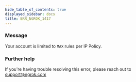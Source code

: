 ```yaml
---
hide_table_of_contents: true
displayed_sidebar: docs
title: ERR_NGROK_1417
---
```




### Message

Your account is limited to `MAX` rules per IP Policy.

<ErrorDetails error="err_ngrok_1417" />

### Further help

If you're having trouble resolving this error, please reach out to [support@ngrok.com](mailto:support@ngrok.com?subject=Help%20with%20ERR_NGROK_1417)
